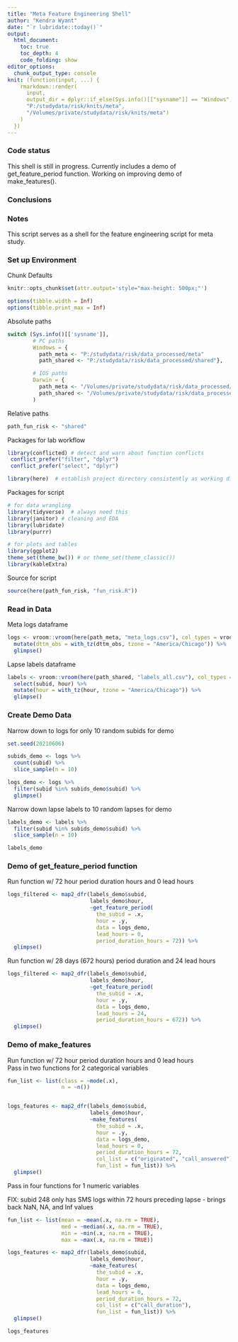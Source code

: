 ```yaml
---
title: "Meta Feature Engineering Shell"
author: "Kendra Wyant"
date: "`r lubridate::today()`"
output: 
  html_document:
    toc: true 
    toc_depth: 4
    code_folding: show
editor_options: 
  chunk_output_type: console
knit: (function(input, ...) {
    rmarkdown::render(
      input,
      output_dir = dplyr::if_else(Sys.info()[["sysname"]] == "Windows",
      "P:/studydata/risk/knits/meta", 
      "/Volumes/private/studydata/risk/knits/meta")
    )
  })
---
```


### Code status

This shell is still in progress. Currently includes a demo of get_feature_period function. Working on improving demo of make_features().    


### Conclusions



### Notes

This script serves as a shell for the feature engineering script for meta study.


### Set up Environment

Chunk Defaults
```r
knitr::opts_chunk$set(attr.output='style="max-height: 500px;"')

options(tibble.width = Inf)
options(tibble.print_max = Inf)
```

Absolute paths
```r
switch (Sys.info()[['sysname']],
        # PC paths
        Windows = {
          path_meta <- "P:/studydata/risk/data_processed/meta"
          path_shared <- "P:/studydata/risk/data_processed/shared"},

        # IOS paths
        Darwin = {
          path_meta <- "/Volumes/private/studydata/risk/data_processed/meta"
          path_shared <- "/Volumes/private/studydata/risk/data_processed/shared"}
        )
```

Relative paths
```r
path_fun_risk <- "shared"
```

Packages for lab workflow 
```r
library(conflicted) # detect and warn about function conflicts
 conflict_prefer("filter", "dplyr")
 conflict_prefer("select", "dplyr")

library(here)  # establish project directory consistently as working directory
```

Packages for script
```r
# for data wrangling
library(tidyverse)  # always need this
library(janitor) # cleaning and EDA
library(lubridate)
library(purrr)

# for plots and tables
library(ggplot2)
theme_set(theme_bw()) # or theme_set(theme_classic())
library(kableExtra)
```

Source for script
```r
source(here(path_fun_risk, "fun_risk.R"))
```

### Read in Data

Meta logs dataframe  
```r
logs <- vroom::vroom(here(path_meta, "meta_logs.csv"), col_types = vroom::cols()) %>% 
  mutate(dttm_obs = with_tz(dttm_obs, tzone = "America/Chicago")) %>% 
  glimpse()
```

Lapse labels dataframe
```r
labels <- vroom::vroom(here(path_shared, "labels_all.csv"), col_types = vroom::cols()) %>% 
  select(subid, hour) %>% 
  mutate(hour = with_tz(hour, tzone = "America/Chicago")) %>% 
  glimpse()
```

### Create Demo Data

Narrow down to logs for only 10 random subids for demo
```r
set.seed(20210606)

subids_demo <- logs %>% 
  count(subid) %>% 
  slice_sample(n = 10)

logs_demo <- logs %>% 
  filter(subid %in% subids_demo$subid) %>% 
  glimpse()
```


Narrow down lapse labels to 10 random lapses for demo
```r
labels_demo <- labels %>% 
  filter(subid %in% subids_demo$subid) %>% 
  slice_sample(n = 10)

labels_demo
```
  

### Demo of get_feature_period function

Run function w/ 72 hour period duration hours and 0 lead hours
```r
logs_filtered <- map2_dfr(labels_demo$subid, 
                          labels_demo$hour, 
                          ~get_feature_period(
                            the_subid = .x,
                            hour = .y,
                            data = logs_demo,
                            lead_hours = 0, 
                            period_duration_hours = 72)) %>% 
  glimpse()
```

Run function w/ 28 days (672 hours) period duration and 24 lead hours
```r
logs_filtered <- map2_dfr(labels_demo$subid, 
                          labels_demo$hour, 
                          ~get_feature_period(
                            the_subid = .x,
                            hour = .y,
                            data = logs_demo,
                            lead_hours = 24, 
                            period_duration_hours = 672)) %>% 
  glimpse()
```



### Demo of make_features

Run function w/ 72 hour period duration hours and 0 lead hours    
Pass in two functions for 2 categorical variables
```r
fun_list <- list(class = ~mode(.x),
                 n = ~n())


logs_features <- map2_dfr(labels_demo$subid,
                          labels_demo$hour,
                          ~make_features(
                            the_subid = .x,
                            hour = .y,
                            data = logs_demo,
                            lead_hours = 0, 
                            period_duration_hours = 72,
                            col_list = c("originated", "call_answered"),
                            fun_list = fun_list)) %>% 
  glimpse()
```


Pass in four functions for 1 numeric variables   

FIX: subid 248 only has SMS logs within 72 hours preceding lapse - brings back NaN, NA, and Inf values

```r
fun_list <- list(mean = ~mean(.x, na.rm = TRUE),
                 med = ~median(.x, na.rm = TRUE),
                 min = ~min(.x, na.rm = TRUE),
                 max = ~max(.x, na.rm = TRUE))

logs_features <- map2_dfr(labels_demo$subid,
                          labels_demo$hour,
                          ~make_features(
                            the_subid = .x,
                            hour = .y,
                            data = logs_demo,
                            lead_hours = 0, 
                            period_duration_hours = 72,
                            col_list = c("call_duration"),
                            fun_list = fun_list)) %>% 
  glimpse()

logs_features
```

